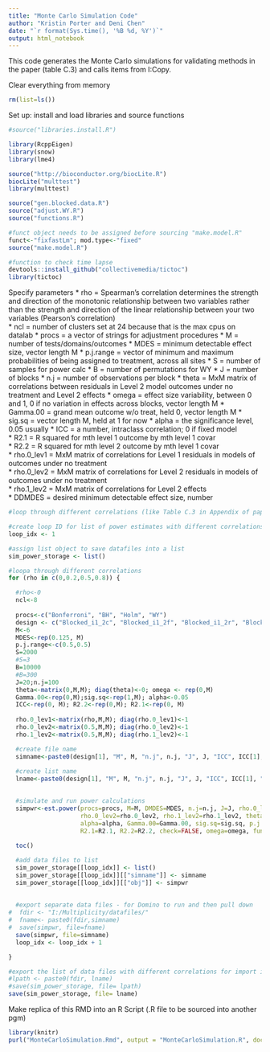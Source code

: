 ```yaml
---
title: "Monte Carlo Simulation Code"
author: "Kristin Porter and Deni Chen"
date: "`r format(Sys.time(), '%B %d, %Y')`"
output: html_notebook
---
```


This code generates the Monte Carlo simulations for validating methods in the paper (table C.3) and calls items from I:\Multiplicity\Archive\Domino Copy\ECmethods\R.


Clear everything from memory
```r
rm(list=ls())
```

Set up: install and load libraries and source functions
```r
#source("libraries.install.R")

library(RcppEigen)
library(snow)
library(lme4)

source("http://bioconductor.org/biocLite.R")
biocLite("multtest")
library(multtest)

source("gen.blocked.data.R")
source("adjust.WY.R")
source("functions.R")

#funct object needs to be assigned before sourcing "make.model.R"
funct<-"fixfastLm"; mod.type<-"fixed"
source("make.model.R")

#function to check time lapse
devtools::install_github("collectivemedia/tictoc")
library(tictoc)

```


Specify parameters
* rho         = Spearman's correlation determines the strength and direction of the monotonic relationship between two variables rather than the                 strength and direction of the linear relationship between your two variables (Pearson's correlation)    
* ncl         = number of clusters set at 24 because that is the max cpus on datalab
* procs       = a vector of strings for adjustment procedures
* M           = number of tests/domains/outcomes
* MDES        = minimum detectable effect size, vector length M 
* p.j.range   = vector of minimum and maximum probabilities of being assigned to treatment, across all sites
* S           = number of samples for power calc
* B           = number of permutations for WY
* J           = number of blocks
* n.j         = number of observations per block 
* theta       = MxM matrix of correlations between residuals in Level 2 model outcomes under no treatment and Level 2 effects 
* omega       = effect size variability, between 0 and 1, 0 if no variation in effects across blocks, vector length M
* Gamma.00    = grand mean outcome w/o treat, held 0, vector length M 
* sig.sq      = vector length M, held at 1 for now
* alpha       = the significance level, 0.05 usually 
* ICC         = a number, intraclass correlation; 0 if fixed model  
* R2.1        = R squared for mth level 1 outcome by mth level 1 covar          
* R2.2        = R squared for mth level 2 outcome by mth level 1 covar          
* rho.0_lev1  = MxM matrix of correlations for Level 1 residuals in models of outcomes under no treatment                   
* rho.0_lev2  = MxM matrix of correlations for Level 2 residuals in models of outcomes under no treatment                   
* rho.1_lev2  = MxM matrix of correlations for Level 2 effects        
* DDMDES      = desired minimum detectable effect size, number 



```r
#loop through different correlations (like Table C.3 in Appendix of paper)

#create loop ID for list of power estimates with different correlations
loop_idx <- 1

#assign list object to save datafiles into a list
sim_power_storage <- list()

#loopa through different correlations
for (rho in c(0,0.2,0.5,0.8)) {

  #rho<-0
  ncl<-8
  
  procs<-c("Bonferroni", "BH", "Holm", "WY") 
  design <- c("Blocked_i1_2c", "Blocked_i1_2f", "Blocked_i1_2r", "Blocked_i1_3r", "Blocked_i1_4r")
  M<-6
  MDES<-rep(0.125, M)
  p.j.range<-c(0.5,0.5)
  S=2000
  #S=3
  B=10000
  #B=300  
  J=20;n.j=100
  theta<-matrix(0,M,M); diag(theta)<-0; omega <- rep(0,M)
  Gamma.00<-rep(0,M);sig.sq<-rep(1,M); alpha<-0.05
  ICC<-rep(0, M); R2.2<-rep(0,M); R2.1<-rep(0, M)
  
  rho.0_lev1<-matrix(rho,M,M); diag(rho.0_lev1)<-1 
  rho.0_lev2<-matrix(0.5,M,M); diag(rho.0_lev2)<-1
  rho.1_lev2<-matrix(0.5,M,M); diag(rho.1_lev2)<-1

  #create file name
  simname<-paste0(design[1], "M", M, "n.j", n.j, "J", J, "ICC", ICC[1], "MDES", MDES[1], "rho", rho, "_S", S, "B", B,   "_R2.1", R2.1[1],"_R2.2",R2.2[1], "_simpwr.Rda")
  
  #create list name
  lname<-paste0(design[1], "M", M, "n.j", n.j, "J", J, "ICC", ICC[1], "MDES", MDES[1], "_S", S, "B", B, "_R2.1",        R2.1[1],"_R2.2",R2.2[1], "_simpwrLIST.Rda")
      

  #simulate and run power calculations
  simpwr<-est.power(procs=procs, M=M, DMDES=MDES, n.j=n.j, J=J, rho.0_lev1=rho.0_lev1, 
                    rho.0_lev2=rho.0_lev2, rho.1_lev2=rho.1_lev2, theta=theta, ICC=ICC, 
                    alpha=alpha, Gamma.00=Gamma.00, sig.sq=sig.sq, p.j.range=p.j.range, 
                    R2.1=R2.1, R2.2=R2.2, check=FALSE, omega=omega, funct=mod.type, S=S, ncl=ncl, B=B,maxT=FALSE) 
  
  toc()

  #add data files to list
  sim_power_storage[[loop_idx]] <- list()
  sim_power_storage[[loop_idx]][["simname"]] <- simname
  sim_power_storage[[loop_idx]][["obj"]] <- simpwr
  
  
  #export separate data files - for Domino to run and then pull down
#  fdir <- "I:/Multiplicity/datafiles/"
#  fname<- paste0(fdir,simname)
#  save(simpwr, file=fname)
  save(simpwr, file=simname)
  loop_idx <- loop_idx + 1

}

#export the list of data files with different correlations for import into validation RMD
#lpath <- paste0(fdir, lname)
#save(sim_power_storage, file= lpath)
save(sim_power_storage, file= lname)

```


Make replica of this RMD into an R Script (.R file to be sourced into another pgm)
```r
library(knitr)
purl("MonteCarloSimulation.Rmd", output = "MonteCarloSimulation.R", documentation = 2)
```
